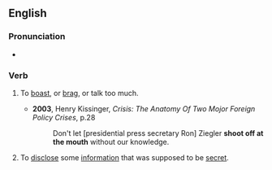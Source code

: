 ==English==

===Pronunciation===
* {{audio|en|En-au-shoot off at the mouth.ogg|Audio (AU)}}

===Verb===
{{head|en|verb|head=[[shoot off]] at the [[mouth]]}}

# {{lb|en|informal|idiomatic}} To [[boast]], or [[brag]], or talk too much.
#* '''2003''', Henry Kissinger, ''Crisis: The Anatomy Of Two Mojor Foreign Policy Crises'', p.28
#*: Don't let [presidential press secretary Ron] Ziegler '''shoot off at the mouth''' without our knowledge.
# {{lb|en|informal|idiomatic}} To [[disclose]] some [[information]] that was supposed to be [[secret]].
